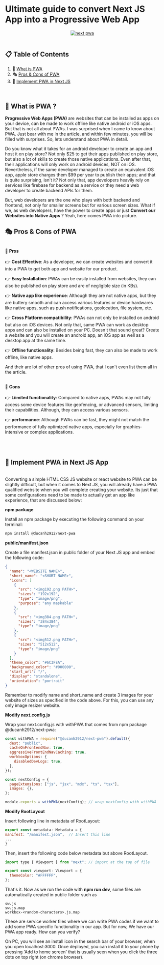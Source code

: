 # Ultimate guide to convert Next JS App into a Progressive Web App

<div align="center">
    <a href="https://www.zach.vercel.app" target="_blank">
      <img src="https://miro.medium.com/v2/resize:fit:1000/0*TMmvFXObXEKuOBBF.jpg" alt="next pwa"/>
    </a>

</div>

<br />

## 📋 <a name="table">Table of Contents</a>

1. 🤠 [What is PWA](#what_is_pwa)
2. 🎭 [Pros & Cons of PWA](#pros_and_cons)
3. 🧭 [Implement PWA in Next JS](#nextjs_pwa)

<br />

## 🤠 <a name="what_is_pwa">What is PWA ?</a>

**Progressive Web Apps (PWA)** are websites that can be installed as apps on your device, can be made to work offline like native android or iOS apps.
But that is not all about PWAs. I was surprised when I came to know about PWA. Just bear with me in the article, and within few minutes, you will be filled with surprises. So, lets understand about PWA in detail.

Do you know what it takes for an android developer to create an app and host it on play store? Not only $25 to get their apps published on play store, but also a lot of skills to create those native applications. Even after that, their applications will only work on android devices, NOT on iOS.
Nevertheless, if the same developer managed to create an equivalent iOS app, apple store charges them $99 per year to publish their apps; and that is quite surprising, isn't it?
Not only that, app developers heavily rely on services like firebase for backend as a service or they need a web developer to create backend APIs for them.

But, web developers are the one who plays with both backend and frontend, not only for smaller screens but for various screen sizes.
What if we, as web developers, have the power to create apps or just **Convert our Websites into Native Apps** ? Yeah, here comes PWA into picture.

## 🎭 <a name="pros_and_cons">Pros & Cons of PWA</a>

<br />
🙂 <strong>Pros</strong>
<br />
<br />
👉 <strong>Cost Effective</strong>: As a developer, we can create websites and
convert it into a PWA to get both app and website for our product.

👉 <strong>Easy Installation</strong>: PWAs can be easily installed from websites, they can also be published on play store and are of negligible size (in KBs).

👉 <strong>Native app like experience</strong>: Although they are not native apps, but they are buttery smooth and can access various features or device hardwares like native apps, such as push notifications, geolocation, file system, etc.

👉 <strong>Cross Platform compatibility</strong>: PWAs can not only be installed on android but also on iOS devices. Not only that, same PWA can work as desktop apps and can also be installed on your PC. Doesn't that sound great? Create a website and you will create an android app, an iOS app as well as a desktop app at the same time.

👉 <strong>Offline functionality</strong>: Besides being fast, they can also be made to work offline, like native apps.

And their are lot of other pros of using PWA, that I can't even list them all in the article.

<br />
🙁 <strong>Cons</strong>
<br />
<br />
👉 <strong>Liimited functionality</strong>: Compared to native apps, PWAs may
not fully access some device features like geofencing, or advanced sensors,
limiting their capabilities. Although, they can access various sensors.

👉 <strong>performance</strong>: Although PWAs can be fast, they might not match the performance of fully optimized native apps, especially for graphics-intensive or complex applications.

<br />
<br />

## 🧭 <a name="nextjs_pwa">Implement PWA in Next JS App</a>

<br />
Converting a simple HTML CSS JS website or react website to PWA can be slightly difficult,
but when it comes to Next JS, you will already have a PWA qualified website when
you will complete creating your website. Its just that some configurations need to
be made to actually get an app like experience, that are discussed below:

**npm package**

Install an npm package by executing the following command on your terminal:

```bash
npm install @ducanh2912/next-pwa
```

**public/manifest.json**

Create a file manifest.json in public folder of your Next JS app and embed the following code:

```json
{
  "name": "<WEBSITE NAME>",
  "short_name": "<SHORT NAME>",
  "icons": [
    {
      "src": "<img192.png PATH>",
      "sizes": "192x192",
      "type": "image/png",
      "purpose": "any maskable"
    },
    {
      "src": "<img384.png PATH>",
      "sizes": "384x384",
      "type": "image/png"
    },
    {
      "src": "<img512.png PATH>",
      "sizes": "512x512",
      "type": "image/png"
    }
  ],
  "theme_color": "#6C3FEA",
  "background_color": "#000000",
  "start_url": "/",
  "display": "standalone",
  "orientation": "portrait"
}
```

Remember to modify name and short_name and create 3 images for your website of sizes as specified in the code above. For this, you can use any only image resizer website.

**Modify next.config.js**

Wrap your next.config.js with withPWA that comes from npm package @ducanh2912/next-pwa:

```javascript
const withPWA = require("@ducanh2912/next-pwa").default({
  dest: "public",
  cacheOnFrontendNav: true,
  aggressiveFrontEndNavCaching: true,
  workboxOptions: {
    disabledDevLogs: true,
  },
});

const nextConfig = {
  pageExtensions: ["js", "jsx", "mdx", "ts", "tsx"],
  images: {},
};

module.exports = withPWA(nextConfig); // wrap nextConfig with withPWA
```

**Modify RootLayout**

Insert following line in metadata of RootLayout:

```javascript
export const metadata: Metadata = {
manifest: "/manifest.json",  // Insert this line
...
}
```

Then, insert the following code below metadata but above RootLayout.

```javascript
import type { Viewport } from "next"; // import at the top of file

export const viewport: Viewport = {
  themeColor: "#FFFFFF",
};
```

That's it.
Now as we run the code with <strong>npm run dev</strong>, some files are automatically created in public folder such as

```
sw.js
sw.js.map
workbox-<random-characters>.js.map
```

These are service worker files where we can write PWA codes if we want to add some PWA specific functionality in our app.
But for now, We have our PWA app ready. How can you verify?

On PC, you will see an install icon in the search bar of your browser, when you open localhost:3000.
Once deployed, you can install it to your phone by pressing 'Add to home screen' that is usually seen when you click the three dots on top right (on chrome browser).

<br />
